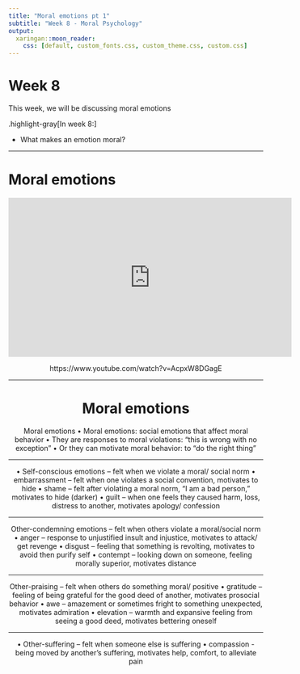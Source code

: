 ```yaml
---
title: "Moral emotions pt 1"
subtitle: "Week 8 - Moral Psychology"
output:
  xaringan::moon_reader:
    css: [default, custom_fonts.css, custom_theme.css, custom.css]
---
```


# Week 8

This week, we will be discussing moral emotions 

.highlight-gray[In week 8:]

- What makes an emotion moral? 

---

# Moral emotions

<center>

<iframe width="560" height="315" src="https://www.youtube.com/embed/AcpxW8DGagE" frameborder="0" allow="accelerometer; autoplay; clipboard-write; encrypted-media; gyroscope; picture-in-picture" allowfullscreen></iframe>

https://www.youtube.com/watch?v=AcpxW8DGagE

---

# Moral emotions

Moral emotions
• Moral emotions: social emotions that affect moral behavior
• They are responses to moral violations: “this is wrong with no exception”
• Or they can motivate moral behavior: to “do the right thing”

---

• Self-conscious emotions – felt when we violate a moral/ social norm
• embarrassment – felt when one violates a social convention, motivates to hide
• shame – felt after violating a moral norm, “I am a bad person,” motivates to hide (darker)
• guilt – when one feels they caused harm, loss, distress to another, motivates apology/
confession

---

Other-condemning emotions – felt when others violate a moral/social norm
• anger – response to unjustified insult and injustice, motivates to attack/ get revenge
• disgust – feeling that something is revolting, motivates to avoid then purify self
• contempt – looking down on someone, feeling morally superior, motivates distance

---

Other-praising – felt when others do something moral/ positive
• gratitude – feeling of being grateful for the good deed of another, motivates prosocial
behavior
• awe – amazement or sometimes fright to something unexpected, motivates admiration
• elevation – warmth and expansive feeling from seeing a good deed, motivates bettering
oneself

---
• Other-suffering – felt when someone else is suffering
• compassion - being moved by another’s suffering, motivates help, comfort, to alleviate pain